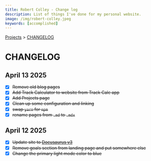 ```yaml
---
title: Robert Colley - Change log
description: List of things I've done for my personal website.
image: /img/robert-colley.jpeg
keywords: [accomplished]
---
```


[Projects](/projects) > [CHANGELOG](./changelog)

# CHANGELOG

## April 13 2025

- [x] ~~Remove old blog pages~~
- [x] ~~Add Track Calculator to website from Track Calc app~~
- [x] ~~Add Projects page~~
- [x] ~~Clean up some configuration and linking~~
- [x] ~~swap `yarn` for `npm`~~
- [x] ~~rename pages from `.md` to `.mdx`~~

## April 12 2025

- [x] ~~Update site to [Docusaurus v3](https://docusaurus.io/docs/migration/v3)~~
- [x] ~~Remove goals section from landing page and put somewhere else~~
- [x] ~~Change the primary light mode color to blue~~
